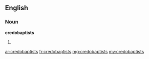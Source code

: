 ==English==

===Noun===
'''credobaptists'''

# {{plural of|credobaptist}}

[[ar:credobaptists]]
[[fr:credobaptists]]
[[mg:credobaptists]]
[[my:credobaptists]]